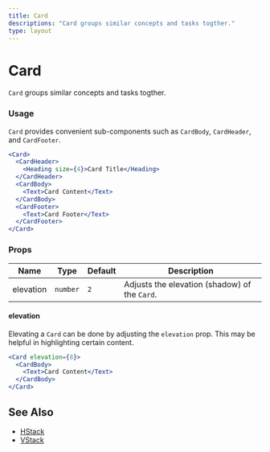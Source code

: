 ```yaml
---
title: Card
descriptions: "Card groups similar concepts and tasks togther."
type: layout
---
```


# Card

`Card` groups similar concepts and tasks togther.

### Usage

`Card` provides convenient sub-components such as `CardBody`, `CardHeader`, and `CardFooter`.

```jsx live
<Card>
  <CardHeader>
    <Heading size={4}>Card Title</Heading>
  </CardHeader>
  <CardBody>
    <Text>Card Content</Text>
  </CardBody>
  <CardFooter>
    <Text>Card Footer</Text>
  </CardFooter>
</Card>
```

### Props

| Name      | Type     | Default | Description                                   |
| --------- | -------- | ------- | --------------------------------------------- |
| elevation | `number` | `2`     | Adjusts the elevation (shadow) of the `Card`. |

#### elevation

Elevating a `Card` can be done by adjusting the `elevation` prop. This may be helpful in highlighting certain content.

```jsx live
<Card elevation={8}>
  <CardBody>
    <Text>Card Content</Text>
  </CardBody>
</Card>
```

## See Also

- [HStack](./hstack)
- [VStack](./vstack)
